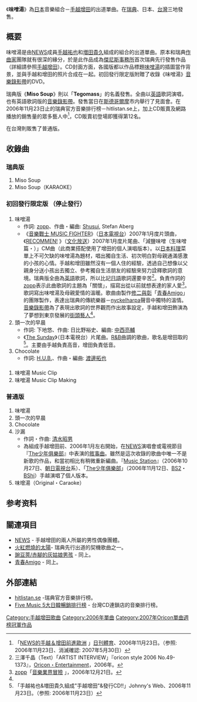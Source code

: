 {{about||食品|味噌湯}}
{{Infobox Single 
| Name           = 味噌湯
| Artist         = [[手越增田|手越增田]]
| Released       = 2006年11月15日（瑞典）<br />2006年12月20日（日本）<br />2007年1月3日（[[台灣|台灣]]）
| Genre          = [[J-POP|J-POP]]
| Length         = 12分29秒（初回發行限定版）<br />21分00秒（普通版）
| Label          = HAWK RECORDS（瑞典版）<br />[[傑尼斯娛樂|傑尼斯娛樂]]（其他2版）
| Chart position = * 單週最高排名第1名（[[Oricon|Oricon]]）
* 單週最高排名第3名（Five Music）
* 單週最高排名第12名（hitlistan.se）
* 2007年1月度月排名第4名（Oricon）
| Certification  = * 金唱片（[[日本唱片協會|日本唱片協會]]）
| Last single     = -
| This single     = '''味噌湯'''<br />(2006年)
| Next single     = [[KISS～回家路上的情歌～|KISS～回家路上的情歌～]]<br />（2007年）
}}

《'''味噌湯'''》為[[日本|日本]]音樂組合－[[手越增田|手越增田]]的出道單曲。在[[瑞典|瑞典]]、日本、[[台灣|台灣]]三地發售。

== 概要 ==
味噌湯是由[[NEWS|NEWS]]成員[[手越祐也|手越祐也]]和[[増田貴久|増田貴久]]組成的組合的出道單曲。原本和瑞典[[作曲家|作曲家]]團隊就有很深的緣分，於是此作品成為[[傑尼斯事務所|傑尼斯事務所]]首次瑞典先行發售作品（詳細請參照[[手越增田|手越增田]]）。CD封面方面，各國版都以作品標題[[味噌湯|味噌湯]]的插圖當作背景，並與手越和增田的照片合成在一起。初回發行限定版附贈了收錄《味噌湯》[[音樂錄影帶|音樂錄影帶]]的DVD。

瑞典版《'''Miso Soup'''》則以「'''Tegomass'''」的名義發售。全曲以[[英語|英語]]歌詞演唱，也有英語歌詞版的[[音樂錄影帶|音樂錄影帶]]。發售當日在[[斯德哥爾摩|斯德哥爾摩]]市内舉行了見面會。在2006年11月23日止的瑞典官方音樂排行榜－hitlistan.se上，加上CD販賣及網路播放的銷售量的眾多藝人中<ref name="nikkansports_061123">「[http://www.nikkansports.com/entertainment/p-et-tp0-20061123-120503.html NEWS的手越＆增田前進歐洲] {{Wayback|url=http://www.nikkansports.com/entertainment/p-et-tp0-20061123-120503.html |date=20070214011016 }}」[[日刊體育|日刊體育]]、2006年11月23日。（参照: 2006年11月23日、消滅確認: 2007年5月30日）</ref>，CD販賣初登場即獲得第12名。

在台灣則販售了普通版。

== 收錄曲 ==
=== 瑞典版 ===
# Miso Soup
# Miso Soup（KARAOKE）

=== 初回發行限定版 （停止發行）===
==== <CD> ====
# 味噌湯
#* 作詞: [[zopp|zopp]]、作曲・編曲: [[Shusui|Shusui]], Stefan Aberg
#* 《[[音樂戰士_MUSIC_FIGHTER|音樂戰士 MUSIC FIGHTER]]》（[[日本電視台|日本電視台]]）2007年1月度片頭曲，《[[RECOMMEN!|RECOMMEN!]] 》（[[株式會社文化放送|文化放送]]）2007年1月度片尾曲、{{lang|ja|[[宮坂醸造|神州一味噌]]}}「減鹽味噌（生味噌篇・{{lang|ja|即席・おまじない篇}}）」CM曲（此商業搭配使用了增田的個人演唱版本）。以[[日本料理|日本料理]]菜單上不可欠缺的味噌湯為題材，唱出獨自生活、初次明白對母親通滿感激的小孩的心情。手越和增田雖然沒有一個人住的經驗，透過自己想像以父親身分送小孩出去獨立、參考獨自生活朋友的經驗來努力詮釋歌詞的意境。瑞典版全曲為[[英語|英語]]歌詞，所以比記[[日語|日語]]歌詞還要辛苦<ref name="oriconstyle_49">三澤千晶（Text）「ARTIST INTERVIEW」『oricon style 2006 No.49-1373』，[[Oricon・Entertainment|Oricon・Entertainment]]，2006年。</ref>。負責作詞的[[zopp|zopp]]表示此曲歌詞的主題為「關懷」，描寫出從以前就想表達的家人愛<ref name="zopp_061221">[[zopp|zopp]]「[http://yaplog.jp/zopp/archive/502 音樂業界冒險] {{Wayback|url=http://yaplog.jp/zopp/archive/502 |date=20160304105227 }}」，2006年12月21日。</ref>。歌詞寫出味噌湯及母親愛情的溫暖。歌曲由製作[[修二與彰|修二與彰]]「[[青春Amigo|青春Amigo]]」的團隊製作，表達出瑞典的傳統樂器－[[nyckelharpa|nyckelharpa]]聲音中獨特的溫情。[[音樂錄影帶|音樂錄影帶]]為了表現出歌詞的世界觀而作出故事設定，手越和增田飾演為了夢想到東京發展的[[街頭藝人|街頭藝人]]<ref name="oriconstyle_49" />。
# 頭一次的早晨
#* 作詞: 下地悠、作曲: 日比野裕史、編曲: [[中西亮輔|中西亮輔]]	
#* 《[[The_Sunday|The Sunday]]》（日本電視台）片尾曲。[[節奏藍調|R&B]]曲調的歌曲，歌名是增田取的<ref name="jweb_061123">「手越祐也&増田貴久組成"手越增田"&發行CD!!」Johnny's Web、2006年11月23日。（参照: 2006年11月23日）</ref>。主要由手越負責高音，增田負責低音。
# Chocolate
#* 作詞: [[H.U.B.|H.U.B.]]、作曲・編曲: [[渡邊拓也|渡邊拓也]]

==== <DVD> ====
# 味噌湯 Music Clip
# 味噌湯 Music Clip Making

=== 普通版 ===
# 味噌湯
# 頭一次的早晨
# Chocolate
# 沙漏
#* 作詞・作曲: [[清水昭男|清水昭男]]
#* 為組成手越增田前、2006年1月左右開始，在[[NEWS_(手越增田)|NEWS]]演唱會或電視節目『[[The少年俱樂部|The少年俱樂部]]』中表演的[[敘事曲|敘事曲]]。雖然是這次收錄的歌曲中唯一不是新歌的作品，和當初相比有稍微重新編曲。『[[Music_Station|Music Station]]』（2006年10月27日、[[朝日電視台|朝日電視台]]系）、「[[The少年俱樂部|The少年俱樂部]]」（2006年11月12日、[[NHK衛星第2頻道|BS2]]・[[NHK數位衛星高清頻道|BShi]]）手越演唱了個人版本。
# 味增湯（Original・Caraoke）

== 参考资料 ==
<references/>

== 關連項目 ==
* [[NEWS|NEWS]] - 手越增田的兩人所屬的男性偶像團體。
* [[NEWS|火紅燃燒的太陽]]- 瑞典先行出道的契機歌曲之一。
* [[NEWS|豌豆莢/赤腳的灰姑娘男孩]] - 同上。
* [[青春Amigo|青春Amigo]] - 同上。

== 外部連結 ==
* [http://www.hitlistan.se/ hitlistan.se]{{WebCite|url=https://www.webcitation.org/6DcDC6ZRw?url=http://www.hitlistan.se/ |date=20130112120200 |dateformat=iso }} -瑞典官方音樂排行榜。
* [http://www.5music.com.tw/CDTop.asp?top=2 Five Music 5大日韓暢銷排行榜]{{Wayback|url=http://www.5music.com.tw/CDTop.asp?top=2 |date=20160713164233 }} - 台灣CD連鎖店的音樂排行榜。

{{手越增田}}
{{Oricon單曲週榜冠軍 (2007年)|2007年1月1日}}

{{DEFAULTSORT:Misosufu}}
[[Category:手越增田歌曲|Category:手越增田歌曲]]
[[Category:2006年單曲|Category:2006年單曲]]
[[Category:2007年Oricon單曲週榜冠軍作品|Category:2007年Oricon單曲週榜冠軍作品]]